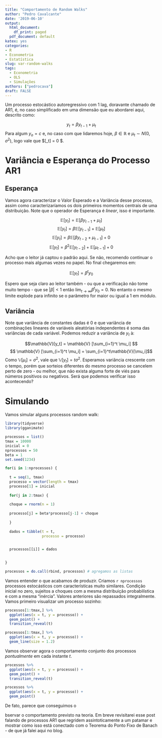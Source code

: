 ```yaml
---
title: "Comportamento de Random Walks"
author: "Pedro Cavalcante"
date: '2019-06-10'
output:
  html_document:
    df_print: paged
  pdf_document: default
katex: yes
categories:
- R
- Econometria
- Estatística
slug: var-random-walks
tags:
  - Econometria
  - OLS
  - Simulações
authors: ["pedrocava"]
draft: FALSE
---
```


Um processo estocástico autoregressivo com $1$ lag, doravante chamado de AR1, é, no caso simplificado em uma dimensão que eu abordarei aqui, descrito como:

$$y_t = \beta y_{t-1} + \mu_t$$ 
Para algum $y_o = c$ e, no caso com que lidaremos hoje, $\beta \in \mathbb{R}$ e $\mu_t \sim N(0, \sigma^2)$, logo vale que $\mathbb{E}[\mu_t] = 0 $. 

# Variância e Esperança do Processo AR1

## Esperança

Vamos agora caracterizar o Valor Esperado e a Variância desse processo, assim como caracterizaríamos os dois primeiros momentos centrais de uma distribuição. Note que o operador de Esperança é _linear_, isso é importante.

$$\mathbb{E} [y_t] = \mathbb{E} [\beta y_{t-1} + \mu_t]$$
$$\mathbb{E} [y_t] = \beta\mathbb{E} [ y_{t-1}] + \mathbb{E}[\mu_t]$$
$$\mathbb{E} [y_t] = \beta\mathbb{E} [ \beta y_{t-2} + \mu_{t-1}] + 0$$
$$\mathbb{E} [y_t] = \beta^2\mathbb{E} [y_{t-2}] + \mathbb{E}[\mu_{t-1}] + 0$$

Acho que o leitor já captou o padrão aqui. Se não, recomendo continuar o processo mais algumas vezes no papel. No final chegaremos em:

$$\mathbb{E} [y_t] = \beta^t y_0$$

Espero que seja claro ao leitor também - ou que a verificação não tome muito tempo - que se $| \beta | < 1$ então $\lim_{t \to \infty}\beta^t y_0 = 0$. No entanto o mesmo limite explode para infinito se o parâmetro for maior ou igual a $1$ em módulo.

## Variância

Note que variância de constantes dadas é $0$ e que variância de combinações lineares de variáveis aleatórias independentes é soma das variâncias de cada variável. Podemos reduzir a variância de $y_t$ à:

$$\mathbb{V}[y_t] = \mathbb{V} [\sum_{i=1}^t \mu_i] $$ 
$$ \mathbb{V} [\sum_{i=1}^t \mu_i]  = \sum_{i=1}^t\mathbb{V}[\mu_i]$$
Como $\mathbb{V}[\mu_i] = \sigma^2$, vale que $\mathbb{V}[y_t] = t \sigma^2$. Esperamos variância crescente com o tempo, porém que sorteios diferentes do mesmo processo se cancelem perto de zero - ou melhor, que não exista alguma forte de viés para números positivos ou negativos. Será que podemos verificar isso acontecendo?

# Simulando

Vamos simular alguns processos random walk:

```R

library(tidyverse)
library(gganimate)

processos = list()
tmax = 10000
inicial = 0
nprocessos = 50
beta = 1
set.seed(1234)

for(i in 1:nprocessos) {
  
  t = seq(1, tmax)
  processo = vector(length = tmax)
  processo[1] = inicial
  
  for(j in 2:tmax) {
  
  choque = rnorm(n = 1)
    
  processo[j] = beta*processo[j-1] + choque
  
  }
  
  dados = tibble(t = t,
                 processo = processo)

  
  processos[[i]] = dados

  
}

processos = do.call(rbind, processos) # agregamos as listas
```

Vamos entender o que acabamos de produzir. Criamos ``r nprocessos`` processos estocásticos com características muito similares. Condição inicial no zero, sujeitos a choques com a mesma distribuição probabilística e com a mesma "inércia". Valores anteriores são repassados integralmente. Vamos primeiro visualizar um processo sozinho:

```R

processos[1:tmax,] %>%
  ggplot(aes(x = t, y = processo)) +
  geom_point() +
  transition_reveal(t)

processos[1:tmax,] %>%
  ggplot(aes(x = t, y = processo)) +
  geom_line(size = 1.2)
```

Vamos observar agora o comportamento conjunto dos processos _pontualmente_ em cada instante $t$.

```R
processos %>%
  ggplot(aes(x = t, y = processo)) +
  geom_point() +
  transition_reveal(t)
```


```R
processos %>%
  ggplot(aes(x = t, y = processo)) +
  geom_point() 
```

De fato, parece que conseguimos o




bservar o comportamento previsto na teoria. Em breve revisitarei esse post falando de processos AR1 que regridem assintoticamente a um patamar e mostrar como isso está conectado com o Teorema do Ponto Fixo de Banach - de que já falei aqui no blog.


